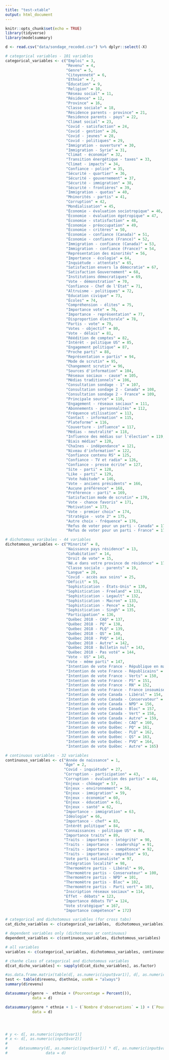 ```yaml
---
title: "test-xtable"
output: html_document
---
```


```r
knitr::opts_chunk$set(echo = TRUE)
library(tidyverse)
library(modelsummary)
```

```r
d <- read.csv("data/sondage_recoded.csv") %>% dplyr::select(-X)

# categorical variables - 101 variables
categorical_variables <- c("Emploi" = 3, 
                           "Revenu" = 4,
                           "Genre" = 5,
                           "Citoyenneté" = 6,
                           "Ethnie" = 7,
                           "Éducation" = 9,
                           "Religion" = 10,
                           "Réseau social" = 11,
                           "Résidence" = 12,
                           "Province" = 16, 
                           "Classe sociale" = 18,
                           "Résidence parents - province" = 21,
                           "Residence parents - pays" = 22,
                           "Climat social" = 23,
                           "Covid - satisfaction" = 24,
                           "Covid - gestion" = 26,
                           "Covid - jeunes" = 28,
                           "Covid - politiques" = 29,
                           "Immigration - ouverture" = 30, 
                           "Immigration - Syrie" = 31,
                           "Climat - économie" = 32,
                           "Transition énergétique - taxes" = 33,
                           "Climat - impacts" = 34,
                           "Confiance - police" = 35,
                           "Sécurité - quartier" = 36,
                           "Sécurité - gouvernement" = 37,
                           "Sécurité - immigration" = 38,
                           "Sécurité - frontières" = 39, 
                           "Immigration - quotas" = 40,
                           "Mninorités - partis" = 41,
                           "Corruption" = 42,
                           "Mondialisation" = 45,
                           "Économie - évaluation sociotropique" = 46,
                           "Économie - évaluation égotropique" = 47,
                           "Économie - statisfaction" = 48,
                           "Économie - préoccupation" = 49,
                           "Économie - critères" = 50, 
                           "Économie - confiance (Canada)" = 51,
                           "Économie - confiance (France)" = 52,
                           "Immigration - confiance (Canada)" = 53,
                           "Immigration - confiance (France)" = 54,
                           "Représentation des minorités" = 56,
                           "Importance - écologie" = 64,
                           "Inquiétude - attentats" = 65,
                           "Satisfaction envers la démocratie" = 67,
                           "Satisfaction Gouvernement" = 68, 
                           "Institutions démocratiques" = 69,
                           "Vote - démonstration" = 70,
                           "Confiance - Chef de l'État" = 71,
                           "Altruisme - politiques" = 72,
                           "Education civique" = 73,
                           "Écoles" = 74,
                           "Compréhension - élites" = 75,
                           "Importance vote" = 76,
                           "Importance - représentation" = 77, 
                           "Disproportion électorale" = 78,
                           "Partis - vote" = 79,
                           "Votes - objectif" = 80,
                           "Vote - délais" = 81,
                           "Réédition de comptes" = 82,
                           "Intérêt - politique US" = 85,
                           "Engagement politique" = 87,
                           "Proche parti" = 88,
                           "Représentation = partis" = 94, 
                           "Mode de scrutin" = 95,
                           "Changement scrutin" = 96,
                           "Sources d'information" = 104,
                           "Réseaux sociaux - cause" = 105,
                           "Médias traditionnels" = 106,
                           "Consultation sondage - 1" = 107,
                           "Consultation sondage 2 - Canada" = 108,
                           "Consultation sondage 2 - France" = 109,
                           "Principale source" = 110, 
                           "Engagement - réseaux sociaux" = 111,
                           "Abonnements - personnalités" = 112,
                           "Fréquence utilisation" = 113,
                           "Contact - information" = 115,
                           "Plateforme" = 116,
                           "Couverture - influence" = 117,
                           "Médias - neutralité" = 118,
                           "Influence des médias sur l'élection" = 119,
                           "Biais médias" = 120, 
                           "Chaînes - indépendance" = 121,
                           "Niveau d'information" = 122,
                           "Confiance contenu RS" = 125,
                           "Confiance - TV et radio" = 126,
                           "Confiance - presse écrite" = 127,
                           "Site - parti" = 128,
                           "Like - parti" = 129,
                           "Vote habitude" = 146,
                           "Vote - anciens présidents" = 166, 
                           "Aucune préférence" = 168,
                           "Préférence - parti" = 169,
                           "Satisfaction mode de scrutin" = 170,
                           "Vote - chance favoris" = 171,
                           "Motivation" = 173,
                           "Vote - premier choix" = 174,
                           "Stratégie - vote 2" = 175,
                           "Autre choix - fréquence" = 176, 
                           "Refus de voter pour un parti - Canada" = 177,
                           "Refus de voter pour un parti - France" = 178)

# dichotomous varibales - 44 variables
dichotomous_variables <- c("Minorité" = 8, 
                           "Naissance pays résidence" = 13,
                           "Cohabitation" = 14,
                           "Droit de vote" = 15,
                           "Né.e dans votre province de résidence" = 17,
                           "Classe sociale - parents" = 19,
                           "Langue" = 20,
                           "Covid - accès aux soins" = 25,
                           "Déficit" = 55,
                           "Sophistication - États-Unis" = 130, 
                           "Sophistication - Freeland" = 131,
                           "Sophistication - Legault" = 132,
                           "Sophistication - Macron" = 133,
                           "Sophistication - Pence" = 134,
                           "Sophistication - Singh" = 135,
                           "Participation" = 136,
                           "Québec 2018 - CAQ" = 137,
                           "Québec 2018 - PQ" = 138,
                           "Québec 2018 - PLQ" = 139, 
                           "Québec 2018 - QS" = 140,
                           "Québec 2018 - PVQ" = 141,
                           "Québec 2018 - Autre" = 142,
                           "Québec 2018 - Bulletin nul" = 143,
                           "Québec 2018 - Pas voté" = 144,
                           "Vote - US" = 145,
                           "Vote - même parti" = 147,
                           "Intention de vote France - République en marche" = 148,
                           "Intention de vote France - Républicains" = 149, 
                           "Intention de vote France - Verts" = 150,
                           "Intention de vote France - PS" = 151,
                           "Intention de vote France - RN" = 152,
                           "Intention de vote France - France insoumise" = 153,
                           "Intention de vote Canada - Libéral" = 154,
                           "Intention de vote Canada - Conservateur" = 155,
                           "Intention de vote Canada - NPD" = 156,
                           "Intention de vote Canada - Bloc" = 157,
                           "Intention de vote Canada - Vert" = 158,
                           "Intention de vote Canada - Autre" = 159,
                           "Intention de vote Québec - CAQ" = 160,
                           "Intention de vote Québec - PQ" = 161,
                           "Intention de vote Québec - PLQ" = 162,
                           "Intention de vote Québec - QS" = 163,
                           "Intention de vote Québec - PVQ" = 164,
                           "Intention de vote Québec - Autre" = 165)

# continuous variables - 32 variables
continuous_variables <- c("Année de naissance" = 1, 
                          "Âge" = 2,
                          "Covid - inquiétude" = 27, 
                          "Corruption - participation" = 43,
                          "Corruption - évaluation des partis" = 44, 
                          "Enjeux - chômage" = 57,
                          "Enjeux - environnement" = 58, 
                          "Enjeux - immigration" = 59,
                          "Enjeux - économie" = 60, 
                          "Enjeux - éducation" = 61,
                          "Enjeux - santé" = 62,
                          "Importance - immigration" = 63,
                          "Idéologie" = 66,
                          "Importance - chef" = 83, 
                          "Intérêt politique" = 84,
                          "Connaissances - politique US" = 86, 
                          "Importance traits" = 89,
                          "Traits - importance - intégrité" = 90, 
                          "Traits - importance - leadership" = 91,
                          "Traits - importance - compétence" = 92, 
                          "Traits - importance - empathie" = 93,
                          "Vote parti nationaliste" = 97, 
                          "Intégration localité" = 98,
                          "Thermomètre partis - Libéral" = 99, 
                          "Thermomètre partis - Conservateur" = 100,
                          "Thermomètre partis - NPD" = 101, 
                          "Thermomètre partis - Bloc" = 102,
                          "Thermomètre partis - Parti vert" = 103, 
                          "Inscription réseaux sociaux" = 114,
                          "Effet - débats" = 123, 
                          "Importance débats TV" = 124,
                          "Vote stratégique" = 167,
                          "Importance compétence" = 172)

# categorical and dichotomous variables (for cross tabs)
cat_dicho_variables <- c(categorical_variables,  dichotomous_variables)

# dependent variables only (dichotomous or continuous)
dependent_variables <- c(continuous_variables, dichotomous_variables)

# all variables
variables <- c(categorical_variables, dichotomous_variables, continuous_variables)

# chanhe class of categorical and dichotomous variables
d[cat_dicho_variables] <- sapply(d[cat_dicho_variables], as.factor)

#as.data.frame.matrix(table(d[, as.numeric(input$var1)], d[, as.numeric(input$var2)], useNA = "always")), rownames = T
test <- table(d$revenu, d$ethnie, useNA = "always")
summary(d$revenu)

datasummary(genre ~  ethnie + (Pourcentage = Percent()),
            data = d)

datasummary(genre * ethnie + 1 ~ (`Nombre d'observations` = 1) + (`Pourcentage` = Percent()),
            data = d)




# y <- d[, as.numeric(input$var1)]
# x <- d[, as.numeric(input$var2)]
#     
#     datasummary(d[, as.numeric(input$var1)] * d[, as.numeric(input$var2)] + 1 ~ (`Nombre d'observations` = 1) + (`Pourcentage` = Percent()),
#                 data = d)
```
